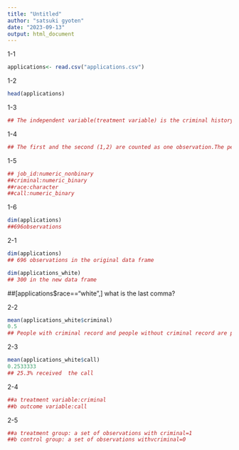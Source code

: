 ```yaml
---
title: "Untitled"
author: "satsuki gyoten"
date: "2023-09-13"
output: html_document
---
```

1-1
```r
applications<- read.csv("applications.csv")

```

1-2
```r
head(applications)

```

1-3
```r
## The independent variable(treatment variable) is the criminal history, and the dependent variable(outcome variable) is the whether one will receive a call back for a job interview. The control variable is race. We observe whether criminal history affects the likelihood of receiving a call back.

```

1-4
```r
## The first and the second (1,2) are counted as one observation.The person at the top of the table applied for job1 (the same job as the second person above), has no criminal record, is white, and received a return call.The second person applied for job1, has criminal record, is white, and received a return call.

```

1-5
```r
## job_id:numeric_nonbinary
##criminal:numeric_binary
##race:character
##call:numeric_binary

```

1-6
```r
dim(applications)
##696observations
```

2-1
```r
dim(applications)
## 696 observations in the original data frame

dim(applications_white)
## 300 in the new data frame
```
##[applications$race=="white",] what is the last comma?

2-2
```r
mean(applications_white$criminal)
0.5
## People with criminal record and people without criminal record are properly split half half within the observation
```

2-3
```r
mean(applications_white$call)
0.2533333
## 25.3% received  the call

```


2-4
```r
##a treatment variable:criminal
##b outcome variable:call

```

2-5
```r
##a treatment group: a set of observations with criminal=1
##b control group: a set of observations withvcriminal=0

```